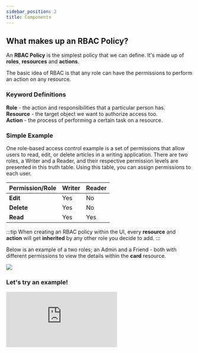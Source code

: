 ```yaml
---
sidebar_position: 2
title: Components
---
```


## What makes up an RBAC Policy?

An **RBAC Policy** is the simplest policy that we can define. It's made up of **roles**, **resources** and **actions**.

The basic idea of RBAC is that any role can have the permissions to perform an action on any resource.

### Keyword Definitions

**Role** - the action and responsibilities that a particular person has.<br />
**Resource** - the target object we want to authorize access too.<br />
**Action** - the process of performing a certain task on a resource.

### Simple Example

One role-based access control example is a set of permissions that allow users to read, edit, or
delete articles in a writing application. There are two roles, a Writer and a Reader, and their respective
permission levels are presented in this truth table. Using this table, you can assign permissions to each user.

| Permission/Role | Writer | Reader |
| --------------- | ------ | ------ |
| **Edit**        | Yes    | No     |
| **Delete**      | Yes    | No     |
| **Read**        | Yes    | Yes    |

:::tip
When creating an RBAC policy within the UI, every **resource** and **action** will get **inherited** by any other role
you decide to add.
:::

Below is an example of a two roles; an Admin and a Friend - both with different permissions to view the details within the
**card** resource.

![](/img/simple-rbac-roles.png)

### Let's try an example!

<div className={"arcade-demo-container"}>
	<iframe
		src="https://demo.arcade.software/LdEd97Gi0kNSUGw47P28?embed"
		frameborder="0"
		loading="lazy"
		webkitallowfullscreen
		mozallowfullscreen
		allowfullscreen
		className={"arcade-demo-iframe"}
	></iframe>
</div>
